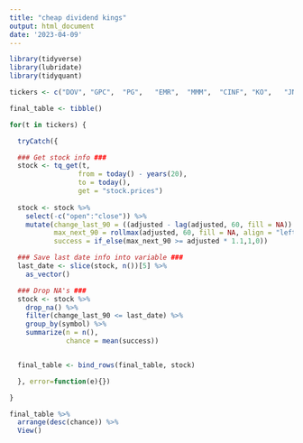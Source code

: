 ```yaml
---
title: "cheap dividend kings"
output: html_document
date: '2023-04-09'
---
```


```r

library(tidyverse)
library(lubridate)
library(tidyquant)

```

```r

tickers <- c("DOV",	"GPC",	"PG",	"EMR",	"MMM",	"CINF",	"KO",	"JNJ",	"CL",	"ITW",	"HRL",	"SWK",	"FRT",	"SYY",	"GWW",	"BDX",	"PPG",	"TGT",	"ABBV",	"ABT",	"KMB",	"PEP",	"NUE",	"SPGI",	"ADM",	"WMT",	"VFC",	"ED",	"LOW",	"ADP",	"WBA",	"PNR",	"MCD",	"MDT",	"SHW",	"BEN",	"APD",	"AMCR",	"XOM",	"AFL",	"CTAS",	"BF.B",	"ATO",	"MKC",	"TROW",	"CAH",	"CLX",	"CVX",	"AOS",	"ECL",	"WST",	"ROP",	"LIN",	"CAT",	"CB",	"EXPD",	"BRO",	"ALB",	"ESS",	"O",	"IBM",	"NEE",	"CHD",	"GD")

final_table <- tibble()

for(t in tickers) {

  tryCatch({

  ### Get stock info ###
  stock <- tq_get(t,
                 from = today() - years(20),
                 to = today(),
                 get = "stock.prices") 
  
  stock <- stock %>%
    select(-c("open":"close")) %>%
    mutate(change_last_90 = ((adjusted - lag(adjusted, 60, fill = NA)) / lag(adjusted, 60, fill = NA) * 100),
           max_next_90 = rollmax(adjusted, 60, fill = NA, align = "left"),
           success = if_else(max_next_90 >= adjusted * 1.1,1,0))

  ### Save last date info into variable ###
  last_date <- slice(stock, n())[5] %>%
    as_vector()

  ### Drop NA's ###
  stock <- stock %>%
    drop_na() %>%
    filter(change_last_90 <= last_date) %>%
    group_by(symbol) %>%
    summarize(n = n(),
              chance = mean(success))


  final_table <- bind_rows(final_table, stock) 

  }, error=function(e){})

}

final_table %>%
  arrange(desc(chance)) %>%
  View()

```
